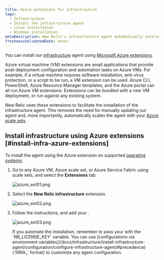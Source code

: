 ```yaml
---
title: Azure extensions for infrastructure
tags:
  - Infrastructure
  - Install the infrastructure agent
  - Linux installation
  - Windows installation
metaDescription: New Relic's infrastructure agent automatically instruments Docker to collect container metrics and metadata.
freshnessValidatedDate: never
---
```





You can install our [infrastructure](/docs/welcome-new-relic-infrastructure) agent using [Microsoft Azure extensions](https://docs.microsoft.com/en-us/azure/virtual-machines/extensions/overview).

<CollapserGroup>
  <Collapser
    id="what-is-extension"
    title="What is an Azure extension?"
  >
    Azure virtual machine (VM) extensions are small applications that provide post-deployment configuration and automation tasks on Azure VMs. For example, if a virtual machine requires software installation, anti-virus protection, or a script to be run, a VM extension can be used. Azure CLI, PowerShell, Azure Resource Manager templates, and the Azure portal can all run Azure VM extensions. Extensions can be bundled with a new VM deployment, or run against any existing system.
  </Collapser>
</CollapserGroup>

New Relic uses these extensions to facilitate the installation of the infrastructure agent. This removes the need for manually updating our agent and, more importantly, automatically scales the agent with your [Azure scale sets](https://docs.microsoft.com/en-us/azure/virtual-machine-scale-sets/overview).

## Install infrastructure using Azure extensions [#install-infra-azure-extensions]

To install the agent using the Azure extension on supported [operating systems](/docs/infrastructure/install-infrastructure-agent/get-started/requirements-infrastructure-agent/).

1. Go to any Azure VM, Azure scale set, or Azure Service Fabric using scale sets, and select the <DNT>**Extensions**</DNT> tab.

   <img
     title="azure_ext01.png"
     alt="azure_ext01.png"
     src={infrastructureAzureExtensionsTab}
   />
2. Select the <DNT>**New Relic infrastructure**</DNT> extension.

   <img
     title="azure_ext02.png"
     alt="azure_ext02.png"
     src={infrastructureAzureNrInfrastructureExtension}
   />
3. Follow the instructions, and add your <InlinePopover type="licenseKey" />.

   <img
     title="azure_ext03.png"
     alt="azure_ext03.png"
     src={infrastructureAzureNrLicenseKey}
   />
   
   <Callout variant="tip">
    If you automate the installation, remember to pass your <InlinePopover type="licenseKey" /> with the `NR_LICENSE_KEY` variable.
    You can use [configurations via environment variables](/docs/infrastructure/install-infrastructure-agent/configuration/configure-infrastructure-agent/#precedence) (`NRIA_` format) to customize any agent configuration.
   </Callout>

<InstallFeedback />
